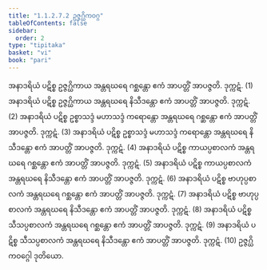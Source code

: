 ```yaml
---
title: "1.1.2.7.2 ဥဇ္ဇဂ္ဃိကဝဂ္ဂ"
tableOfContents: false
sidebar:
  order: 2
type: "tipitaka"
basket: "vi"
book: "pari"
---
```



<DynamicBreadcrumb />

<Division number="176" book="pari">

<Paragraph number="502" book="pari">
အနာဒရိယံ ပဋိစ္စ ဥဇ္ဇဂ္ဃိကာယ အန္တရဃရေ ဂစ္ဆန္တော ဧကံ အာပတ္တိံ အာပဇ္ဇတိ. ဒုက္ကဋံ. (1)
</Paragraph>

<Paragraph number="503" book="pari">
အနာဒရိယံ ပဋိစ္စ ဥဇ္ဇဂ္ဃိကာယ အန္တရဃရေ နိသီဒန္တော ဧကံ အာပတ္တိံ အာပဇ္ဇတိ. ဒုက္ကဋံ. (2)
</Paragraph>

<Paragraph number="504" book="pari">
အနာဒရိယံ ပဋိစ္စ ဥစ္စာသဒ္ဒံ မဟာသဒ္ဒံ ကရောန္တော အန္တရဃရေ ဂစ္ဆန္တော ဧကံ အာပတ္တိံ အာပဇ္ဇတိ. ဒုက္ကဋံ. (3)
</Paragraph>

<Paragraph number="505" book="pari">
အနာဒရိယံ ပဋိစ္စ ဥစ္စာသဒ္ဒံ မဟာသဒ္ဒံ ကရောန္တော အန္တရဃရေ နိသီဒန္တော ဧကံ အာပတ္တိံ အာပဇ္ဇတိ. ဒုက္ကဋံ. (4)
</Paragraph>

<Paragraph number="506" book="pari">
အနာဒရိယံ ပဋိစ္စ ကာယပ္ပစာလကံ အန္တရဃရေ ဂစ္ဆန္တော ဧကံ အာပတ္တိံ အာပဇ္ဇတိ. ဒုက္ကဋံ. (5)
</Paragraph>

<Paragraph number="507" book="pari">
အနာဒရိယံ ပဋိစ္စ ကာယပ္ပစာလကံ အန္တရဃရေ နိသီဒန္တော ဧကံ အာပတ္တိံ အာပဇ္ဇတိ. ဒုက္ကဋံ. (6)
</Paragraph>

<Paragraph number="508" book="pari">
အနာဒရိယံ ပဋိစ္စ ဗာဟုပ္ပစာလကံ အန္တရဃရေ ဂစ္ဆန္တော ဧကံ အာပတ္တိံ အာပဇ္ဇတိ. ဒုက္ကဋံ. (7)
</Paragraph>

<Paragraph number="509" book="pari">
အနာဒရိယံ ပဋိစ္စ ဗာဟုပ္ပစာလကံ အန္တရဃရေ နိသီဒန္တော ဧကံ အာပတ္တိံ အာပဇ္ဇတိ. ဒုက္ကဋံ. (8)
</Paragraph>

<Paragraph number="510" book="pari">
အနာဒရိယံ ပဋိစ္စ သီသပ္ပစာလကံ အန္တရဃရေ ဂစ္ဆန္တော ဧကံ အာပတ္တိံ အာပဇ္ဇတိ. ဒုက္ကဋံ. (9)
</Paragraph>

<Paragraph number="511" book="pari">
အနာဒရိယံ ပဋိစ္စ သီသပ္ပစာလကံ အန္တရဃရေ နိသီဒန္တော ဧကံ အာပတ္တိံ အာပဇ္ဇတိ. ဒုက္ကဋံ. (10)

</Paragraph>
</Division>

<Paragraph number="512" type="center" book="pari">
ဥဇ္ဇဂ္ဃိကဝဂ္ဂေါ ဒုတိယော.
</Paragraph>